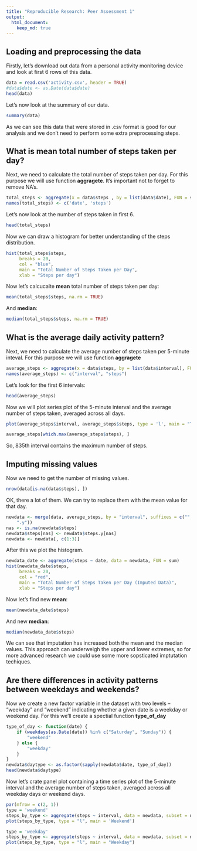 ```yaml
---
title: "Reproducible Research: Peer Assessment 1"
output: 
  html_document:
    keep_md: true
---
```



## Loading and preprocessing the data

Firstly, let's download out data from a personal activity monitoring device and look at first 6 rows of this data.

```r
data = read.csv('activity.csv', header = TRUE)
#data$date <- as.Date(data$date)
head(data)
```

Let's now look at the summary of our data.

```r
summary(data)
```

As we can see this data that were stored in .csv format is good for our analysis and we don't need to perform some extra preprocessing steps.

## What is mean total number of steps taken per day?

Next, we need to calculate the total number of steps taken per day. For this purpose we will use function **aggragete**. It's important not to forget to remove NA's.

```r
total_steps <- aggregate(x = data$steps , by = list(data$date), FUN = sum, na.rm=TRUE)
names(total_steps) <- c('date', 'steps')
```

Let's now look at the number of steps taken in first 6.

```r
head(total_steps)
```

Now we can draw a histogram for better understanding of the steps distribution.

```r
hist(total_steps$steps,
     breaks = 20,
     col = "blue",
     main = "Total Number of Steps Taken per Day",
     xlab = "Steps per day")
```

Now let's calcucalte **mean** total number of steps taken per day:

```r
mean(total_steps$steps, na.rm = TRUE)
```

And **median**:

```r
median(total_steps$steps, na.rm = TRUE)
```
## What is the average daily activity pattern?

Next, we need to calculate the average number of steps taken per 5-minute inteval. For this purpose we will use function **aggragete**

```r
average_steps <- aggregate(x = data$steps, by = list(data$interval), FUN = mean, na.rm=TRUE)
names(average_steps) <- c("interval", "steps")
```

Let's look for the first 6 intervals:

```r
head(average_steps)
```

Now we will plot series plot of the 5-minute interval and the average number of steps taken, averaged across all days.

```r
plot(average_steps$interval, average_steps$steps, type = 'l', main = "Time Series Plot of Steps Averaged by Interval", xlab = "Interval", ylab = "Steps")
```

```r
average_steps[which.max(average_steps$steps), ]
```

So, 835th interval contains the maximum number of steps.

## Imputing missing values

Now we need to get the number of missing values.

```r
nrow(data[is.na(data$steps), ])
```

OK, there a lot of them. We can try to replace them with the mean value for that day.

```r
newdata <- merge(data, average_steps, by = "interval", suffixes = c("", 
    ".y"))
nas <- is.na(newdata$steps)
newdata$steps[nas] <- newdata$steps.y[nas]
newdata <- newdata[, c(1:3)]
```

After this we plot the histogram.

```r
newdata_date <- aggregate(steps ~ date, data = newdata, FUN = sum)
hist(newdata_date$steps,
     breaks = 20,
     col = "red",
     main = "Total Number of Steps Taken per Day (Imputed Data)",
     xlab = "Steps per day")
```

Now let's find new **mean**:

```r
mean(newdata_date$steps)
```

And new **median**:

```r
median(newdata_date$steps)
```

We can see that imputation has increased both the mean and the median values. This approach can underweigh the upper and lower extremes, so for more advanced research we could use some more sopsticated imptutation techiques.

## Are there differences in activity patterns between weekdays and weekends?

Now we create a new factor variable in the dataset with two levels -- "weekday" and "weekend" indicating whether a given date is a weekday or weekend day. For this we'll create a spectial function **type_of_day**

```r
type_of_day <- function(date) {
    if (weekdays(as.Date(date)) %in% c("Saturday", "Sunday")) {
        "weekend"
    } else {
        "weekday"
    }
}
newdata$daytype <- as.factor(sapply(newdata$date, type_of_day))
head(newdata$daytype)
```

Now let's crate panel plot containing a time series plot of the 5-minute interval and the average number of steps taken, averaged across all weekday days or weekend days.

```r
par(mfrow = c(2, 1))
type = 'weekend'
steps_by_type <- aggregate(steps ~ interval, data = newdata, subset = newdata$daytype == type, FUN = mean)
plot(steps_by_type, type = "l", main = 'Weekend')

type = 'weekday'
steps_by_type <- aggregate(steps ~ interval, data = newdata, subset = newdata$daytype == type, FUN = mean)
plot(steps_by_type, type = "l", main = "Weekday")
```
